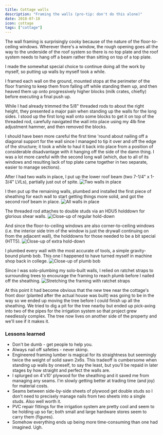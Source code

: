 ```yaml
---
title: Cottage walls
description: "Framing the walls (pro-tip: don't do this alone)"
date: 2018-07-10
icon: cottage
tags: ["cottage"]
---
```


The wall framing is surprisingly cooky because of the nature of the floor-to-ceiling windows.
Wherever there's a window, the rough opening goes all the way to the underside of the roof system so there is no top plate and the roof system needs to hang off a beam rather than sitting on top of a top plate.

I made the somewhat special choice to continue doing all the work by myself, so putting up walls by myself took a while.

I framed each wall on the ground, mounted stops at the perimeter of the floor framing to keep them from falling off while standing them up, and then heaved them up onto progressively higher blocks (milk crates, chiefly) before executing a final push up.

While I had already trimmed the 5/8" threaded rods to about the right height, they presented a major pain when standing up the walls for the long sides. I stood up the first long wall onto some blocks to get it on top of the threaded rod, carefully navigated the wall into place using my 4lb fine adjustment hammer, and then removed the blocks.

I should have been more careful the first time 'round about nailing off a diagonal support for the wall since I managed to tip it over and off the edge of the structure; it took a while to haul it back into place from a position of considerable disadvantage with it hanging off the side of the damn thing. I was a lot more careful with the second long wall (which, due to all of its windows and resulting lack of top plate came together in two separate, easier to manage sections).

After I had two walls in place, I put up the lower roof beam (two 7-1/4" x 1-3/4" LVLs), partially just out of spite.
![](images/IMG_20180701_180854.jpg "Two walls in place")

I then put up the remaining walls, plumbed and installed the first piece of sheathing for each wall to start getting things more solid, and got the second roof beam in place.
![](images/IMG_20180710_160619.jpg "All walls in place")

The threaded rod attaches to double studs via an HDU5 holddown for glorious shear walls.
![](images/IMG_20180703_144729.jpg "Close-up of regular hold-down")

And since the floor-to-ceiling windows are also corner-to-ceiling windows (i.e. the interior side trim of the window is just the drywall continuing on from the adjacent wall), the holddowns for those needed to be a bit special (HTT5).
![](images/IMG_20180707_164752.jpg "Close-up of extra hold-down")

I plumbed every wall with the most accurate of tools, a simple gravity-bound plumb bob. This one I happened to have turned myself in machine shop back in college.
![](images/IMG_20180707_154854_Bokeh.jpg "Close-up of plumb bob")

Since I was solo-plumbing my solo-built walls, I relied on ratchet straps to surrounding trees to encourage the framing to reach plumb before I nailed off the sheathing.
![](images/IMG_20180707_154200.jpg "Stretching the framing with ratchet straps")

At this point it had become obvious that the new tree near the cottage's front door (planted after the actual house was built) was going to be in the way so we ended up moving the tree before I could finish up all the sheathing. We tried to dig a pit for the tree nearby but ended up pick-axing into two of the pipes for the irrigation system so that project grew needlessly complex. The tree now lives on another side of the property and we'll see if it makes it.

### Lessons learned

- Don't be dumb - get people to help you.
- Always nail off safeties - never skimp.
- Engineered framing lumber is magical for its straightness but seemingly twice the weight of solid sawn 2x6s. This tradeoff is cumbersome when standing up walls by oneself, to say the least, but you'll be repaid in later stages by how straight and perfect the walls are.
- I splurged on 4'x10' plywood for the sheathing and it saved me from managing any seams. I'm slowly getting better at trading time (and joy) for material costs.
- Seams between side-by-side sheets of plywood get double studs so I don't need to precisely manage nails from two sheets into a single studs. Also well worth it.
- PVC repair fittings for the irrigation system are pretty cool and seem to be holding up so far; both small and large hardware stores seem to carry them (figures).
- Somehow everything ends up being more time-consuming than one had imagined. Ugh.
